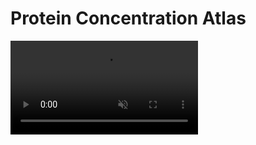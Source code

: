
# Protein Concentration Atlas

<video src={Final} controls muted autoPlay loop />

Une application pour afficher la concentration de protéines dans des neurones et astrocytes.

<Image />
